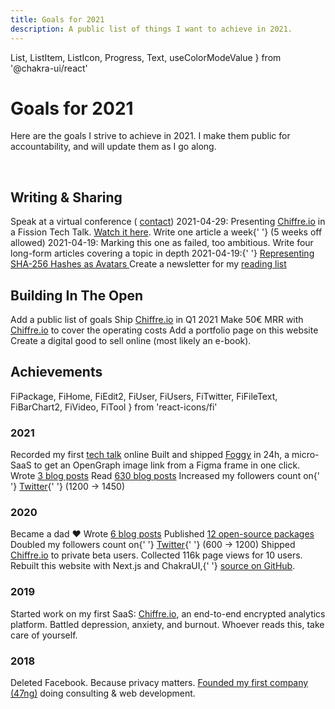 ```yaml
---
title: Goals for 2021
description: A public list of things I want to achieve in 2021.
---
```


  List,
  ListItem,
  ListIcon,
  Progress,
  Text,
  useColorModeValue
} from '@chakra-ui/react'

# Goals for 2021

Here are the goals I strive to achieve in 2021. I make them public for
accountability, and will update them as I go along.

<br />

## Writing & Sharing

<List spacing={8}>
  <ListItem>
    <Goal as="div" status="done">
      Speak at a virtual conference (
      <a href="mailto:contact+conf@francoisbest.com">contact</a>)
    </Goal>
    <Text color="gray.600" fontSize="sm" mt={2}>
      2021-04-29: Presenting <a href="https://chiffre.io">Chiffre.io</a> in a
      Fission Tech Talk. <a href="https://vimeo.com/545583149">Watch it here</a>.
    </Text>
  </ListItem>
  <ListItem>
    <Goal as="div" status="failed" progress={2} progressProps={{ max: 47 }}>
      Write one article a week{' '}
      <Text as="em" fontSize="sm" color="gray.600">
        (5 weeks off allowed)
      </Text>
    </Goal>
    <Text color="gray.600" fontSize="sm" mt={2}>
      2021-04-19: Marking this one as failed, too ambitious.
    </Text>
  </ListItem>
  <ListItem>
    <Goal as="div" status="inProgress" progress={1} progressProps={{ max: 4 }}>
      Write four long-form articles covering a topic in depth
    </Goal>
    <Text color="gray.600" fontSize="sm" mt={2}>
      2021-04-19:{' '}
      <a href="/posts/2021/hashvatars">
        Representing SHA-256 Hashes as Avatars
      </a>
    </Text>
  </ListItem>
  <Goal>
    Create a newsletter for my <a href="/reading-list">reading list</a>
  </Goal>
</List>

<br />

## Building In The Open

<List spacing={3}>
  <Goal status="done">Add a public list of goals</Goal>
  <Goal status="failed">
    Ship <a href="https://chiffre.io">Chiffre.io</a> in Q1 2021
  </Goal>
  <Goal progress={0} progressProps={{ max: 50 }}>
    Make 50€ MRR with <a href="https://chiffre.io">Chiffre.io</a> to cover the
    operating costs
  </Goal>
  <Goal>Add a portfolio page on this website</Goal>
  <Goal>Create a digital good to sell online (most likely an e-book).</Goal>
</List>

<br />

## Achievements

  FiPackage,
  FiHome,
  FiEdit2,
  FiUser,
  FiUsers,
  FiTwitter,
  FiFileText,
  FiBarChart2,
  FiVideo,
  FiTool
} from 'react-icons/fi'

### 2021

<TimelineItem icon={FiVideo}>
  Recorded my first <a href="https://vimeo.com/545583149">tech talk</a> online
</TimelineItem>
<TimelineItem icon={FiTool}>
  Built and shipped <a href="https://usefoggy.vercel.app">Foggy</a> in 24h, a
  micro-SaaS to get an OpenGraph image link from a Figma frame in one click.
</TimelineItem>
<TimelineItem icon={FiEdit2}>
  Wrote <a href="/posts">3 blog posts</a>
</TimelineItem>
<TimelineItem icon={FiFileText}>
  Read <a href="/reading-list/archives">630 blog posts</a>
</TimelineItem>
<TimelineItem icon={FiTwitter} skipTrail>
  Increased my followers count on{' '}
  <a href="https://twitter.com/fortysevenfx">Twitter</a>{' '}
  <Text as="span" fontSize="xs" color="gray.600">
    (1200 -> 1450)
  </Text>
</TimelineItem>

### 2020

<TimelineItem icon={FiUsers}>Became a dad ❤️</TimelineItem>
<TimelineItem icon={FiEdit2}>
  Wrote <a href="/posts">6 blog posts</a>
</TimelineItem>
<TimelineItem icon={FiPackage}>
  Published <a href="/open-source">12 open-source packages</a>
</TimelineItem>
<TimelineItem icon={FiTwitter}>
  Doubled my followers count on{' '}
  <a href="https://twitter.com/fortysevenfx">Twitter</a>{' '}
  <Text as="span" fontSize="xs" color="gray.600">
    (600 -> 1200)
  </Text>
</TimelineItem>
<TimelineItem icon={FiBarChart2}>
  Shipped <a href="https://chiffre.io">Chiffre.io</a> to private beta users.
  Collected 116k page views for 10 users.
</TimelineItem>
<TimelineItem icon={FiHome} skipTrail>
  Rebuilt this website with Next.js and ChakraUI,{' '}
  <a href="https://github.com/franky47/francoisbest.com">source on GitHub</a>.
</TimelineItem>

### 2019

<TimelineItem icon={FiBarChart2}>
  Started work on my first SaaS: <a href="https://chiffre.io">Chiffre.io</a>, an
  end-to-end encrypted analytics platform.
</TimelineItem>
<TimelineItem icon={FiUser} skipTrail>
  Battled depression, anxiety, and burnout. Whoever reads this, take care of
  yourself.
</TimelineItem>

### 2018


<TimelineItem icon={FiFacebook}>
  Deleted Facebook. Because privacy matters.
</TimelineItem>
<TimelineItem icon={FiHome} skipTrail>
  <a href="https://47ng.com">Founded my first company (47ng)</a> doing
  consulting &amp; web development.
</TimelineItem>

